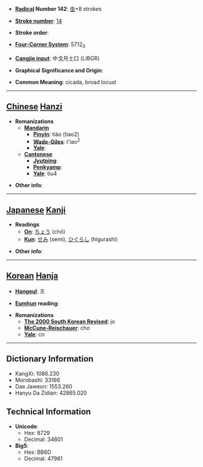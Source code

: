 * '''[[Wiktionary:Chinese radical index| Radical]] Number 142''': [[Wiktionary:Chinese radical index 虫|虫]]+8 strokes

* '''[[Wiktionary:Chinese total strokes index|Stroke number]]''': [[Wiktionary:Chinese total strokes index 14|14]]

* '''Stroke order''': 

* '''[[Wiktionary:Chinese four corner index|Four-Corner System]]''': 5712<sub>0</sub>

* '''[[Wiktionary:Chinese Cangjie index|Cangjie input]]''': 中戈月土口 (LIBGR)

* '''Graphical Significance and Origin''': 

* '''Common Meaning''': cicada, broad locust

----

== [[Chinese]] [[Hanzi]] ==

* '''Romanizations'''
** '''[[Mandarin]]'''
*** '''[[Pinyin]]''': tiáo (tiao2)
*** '''[[Wade-Giles]]''': t'iao<sup>2</sup>
*** '''[[Yale]]''': 
** '''[[Cantonese]]'''
*** '''[[Jyutping]]''':
*** '''[[Penkyamp]]''': 
*** '''[[Yale]]''': tiu4

* '''Other info''': 

----

== [[Japanese]] [[Kanji]] ==

* '''Readings'''
** '''[[On]]''': [[ちょう]] (chō)
** '''[[Kun]]''': [[せみ]] (semi), [[ひぐらし]] (higurashi)

* '''Other info''':  

----

== [[Korean]] [[Hanja]] ==

* '''[[Hangeul]]''': 조

* '''[[Eumhun]] reading''': 

* '''Romanizations'''
** '''[[The 2000 South Korean Revised Romanization|The 2000 South Korean Revised]]''': jo
** '''[[McCune-Reischauer]]''': cho
** '''[[Yale]]''': co

----

== Dictionary Information ==

* KangXi: 1086.230
* Morobashi: 33166
* Dae Jaweon: 1553.260
* Hanyu Da Zidian: 42865.020

== Technical Information ==

* '''Unicode''':
** Hex: 8729
** Decimal: 34601
* '''Big5''':
** Hex: BB6D
** Decimal: 47981